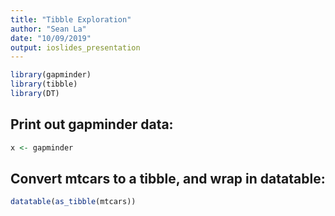 ```yaml
---
title: "Tibble Exploration"
author: "Sean La"
date: "10/09/2019"
output: ioslides_presentation
---
```

```r
library(gapminder)
library(tibble)
library(DT)
```

## Print out gapminder data:

```r
x <- gapminder
```
<!-- This is my comment -->

## Convert mtcars to a tibble, and wrap in datatable:

```r
datatable(as_tibble(mtcars))
```